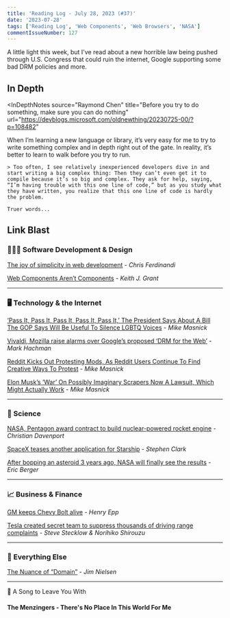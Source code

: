```yaml
---
title: 'Reading Log - July 28, 2023 (#37)'
date: '2023-07-28'
tags: ['Reading Log', 'Web Components', 'Web Browsers', 'NASA']
commentIssueNumber: 127
---
```


A little light this week, but I've read about a new horrible law being pushed through U.S. Congress that could ruin the internet, Google supporting some bad DRM policies and more.

## In Depth

<InDepthNotes
    source="Raymond Chen"
    title="Before you try to do something, make sure you can do nothing"
    url="https://devblogs.microsoft.com/oldnewthing/20230725-00/?p=108482"
>
   When I’m learning a new language or library, it’s very easy for me to try to write something complex and in depth right out of the gate. In reality, it’s better to learn to walk before you try to run.

    > Too often, I see relatively inexperienced developers dive in and start writing a big complex thing: Then they can’t even get it to compile because it’s so big and complex. They ask for help, saying, “I’m having trouble with this one line of code,” but as you study what they have written, you realize that this one line of code is hardly the problem.

    Truer words...
</InDepthNotes>

## Link Blast

### 👨🏼‍💻 Software Development & Design

[The joy of simplicity in web development](https://gomakethings.com/the-joy-of-simplicity-in-web-development/) - *Chris Ferdinandi*

[Web Components Aren’t Components](https://keithjgrant.com/posts/2023/07/web-components-arent-components/) - *Keith J. Grant*

---

### 🖥 Technology & the Internet

[‘Pass It, Pass It, Pass It, Pass It, Pass It,’ The President Says About A Bill The GOP Says Will Be Useful To Silence LGBTQ Voices](https://www.techdirt.com/2023/07/26/pass-it-pass-it-pass-it-pass-it-pass-it-the-president-says-about-a-bill-the-gop-says-will-be-useful-to-silence-lgbtq-voices/) - *Mike Masnick*

[Vivaldi, Mozilla raise alarms over Google’s proposed ‘DRM for the Web’](https://www.pcworld.com/article/2009730/vivaldi-mozilla-warn-of-googles-proposed-drm-for-the-web.html) - *Mark Hachman*

[Reddit Kicks Out Protesting Mods, As Reddit Users Continue To Find Creative Ways To Protest](https://www.techdirt.com/2023/07/25/reddit-kicks-out-protesting-mods-as-reddit-users-continue-to-find-creative-ways-to-protest/) - *Mike Masnick*

[Elon Musk’s ‘War’ On Possibly Imaginary Scrapers Now A Lawsuit, Which Might Actually Work](https://www.techdirt.com/2023/07/24/elon-musks-war-on-possibly-imaginary-scrapers-now-a-lawsuit-which-might-actually-work/) - *Mike Masnick*

---

### 🔬 Science

[NASA, Pentagon award contract to build nuclear-powered rocket engine](https://www.washingtonpost.com/technology/2023/07/26/nuclear-rocket-contract-nasa-darpa/) - *Christian Davenport*

[SpaceX teases another application for Starship](https://arstechnica.com/space/2023/07/could-spacex-turn-starship-into-a-space-station/) - *Stephen Clark*

[After bopping an asteroid 3 years ago, NASA will finally see the results](https://arstechnica.com/space/2023/07/christmas-is-coming-for-asteroid-scientists-just-2-months-from-today/) - *Eric Berger*

---

### 📈 Business & Finance

[GM keeps Chevy Bolt alive](https://www.marketplace.org/2023/07/28/gm-keeps-chevy-bolt-alive/) - *Henry Epp*

[Tesla created secret team to suppress thousands of driving range complaints](https://www.reuters.com/investigates/special-report/tesla-batteries-range/) - *Steve Stecklow & Norihiko Shirouzu*

---

### 🎒 Everything Else

[The Nuance of “Domain”](https://blog.jim-nielsen.com/2023/domain-nuance/) - *Jim Nielsen*

---

🎵 A Song to Leave You With

#### The Menzingers - There's No Place In This World For Me

<YouTubeEmbed id="SSsisCVST_s" title="The Menzingers - There's No Place In This World For Me" />
